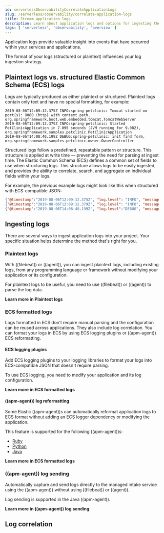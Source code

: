 ```yaml
---
id: serverlessObservabilityCorrelateApplicationLogs
slug: /serverless/observability/correlate-application-logs
title: Stream application logs
description: Learn about application logs and options for ingesting them.
tags: [ 'serverless', 'observability', 'overview' ]
---
```


<p><DocBadge template="technical preview" /></p>


Application logs provide valuable insight into events that have occurred within your services and applications.

The format of your logs (structured or plaintext) influences your log ingestion strategy.

## Plaintext logs vs. structured Elastic Common Schema (ECS) logs

Logs are typically produced as either plaintext or structured.
Plaintext logs contain only text and have no special formatting, for example:

```log
2019-08-06T12:09:12.375Z INFO:spring-petclinic: Tomcat started on port(s): 8080 (http) with context path, org.springframework.boot.web.embedded.tomcat.TomcatWebServer
2019-08-06T12:09:12.379Z INFO:spring-petclinic: Started PetClinicApplication in 7.095 seconds (JVM running for 9.082), org.springframework.samples.petclinic.PetClinicApplication
2019-08-06T14:08:40.199Z DEBUG:spring-petclinic: init find form, org.springframework.samples.petclinic.owner.OwnerController
```

Structured logs follow a predefined, repeatable pattern or structure.
This structure is applied at write time &mdash; preventing the need for parsing at ingest time.
The Elastic Common Schema (ECS) defines a common set of fields to use when structuring logs.
This structure allows logs to be easily ingested,
and provides the ability to correlate, search, and aggregate on individual fields within your logs.

For example, the previous example logs might look like this when structured with ECS-compatible JSON:

```json
{"@timestamp":"2019-08-06T12:09:12.375Z", "log.level": "INFO", "message":"Tomcat started on port(s): 8080 (http) with context path ''", "service.name":"spring-petclinic","process.thread.name":"restartedMain","log.logger":"org.springframework.boot.web.embedded.tomcat.TomcatWebServer"}
{"@timestamp":"2019-08-06T12:09:12.379Z", "log.level": "INFO", "message":"Started PetClinicApplication in 7.095 seconds (JVM running for 9.082)", "service.name":"spring-petclinic","process.thread.name":"restartedMain","log.logger":"org.springframework.samples.petclinic.PetClinicApplication"}
{"@timestamp":"2019-08-06T14:08:40.199Z", "log.level":"DEBUG", "message":"init find form", "service.name":"spring-petclinic","process.thread.name":"http-nio-8080-exec-8","log.logger":"org.springframework.samples.petclinic.owner.OwnerController","transaction.id":"28b7fb8d5aba51f1","trace.id":"2869b25b5469590610fea49ac04af7da"}
```

## Ingesting logs

There are several ways to ingest application logs into your project.
Your specific situation helps determine the method that's right for you.

### Plaintext logs

With ((filebeat)) or ((agent)), you can ingest plaintext logs, including existing logs, from any programming language or framework without modifying your application or its configuration.

For plaintext logs to be useful, you need to use ((filebeat)) or ((agent)) to parse the log data.

**<DocIcon type="documentation" title="documentation icon" /> Learn more in <DocLink id="serverlessObservabilityPlaintextApplicationLogs">Plaintext logs</DocLink>**

### ECS formatted logs

Logs formatted in ECS don't require manual parsing and the configuration can be reused across applications. They also include log correlation. You can format your logs in ECS by using ECS logging plugins or ((apm-agent)) ECS reformatting.

#### ECS logging plugins

Add ECS logging plugins to your logging libraries to format your logs into ECS-compatible JSON that doesn't require parsing.

To use ECS logging, you need to modify your application and its log configuration.

**<DocIcon type="documentation" title="documentation icon" /> Learn more in <DocLink id="serverlessObservabilityECSApplicationLogs">ECS formatted logs</DocLink>**

#### ((apm-agent)) log reformatting

Some Elastic ((apm-agent))s can automatically reformat application logs to ECS format
without adding an ECS logger dependency or modifying the application.

This feature is supported for the following ((apm-agent))s:

* [Ruby](((apm-ruby-ref))/log-reformat.html)
* [Python](((apm-py-ref))/logs.html#log-reformatting)
* [Java](((apm-java-ref))/logs.html#log-reformatting)

**<DocIcon type="documentation" title="documentation icon" /> Learn more in <DocLink id="serverlessObservabilityECSApplicationLogs">ECS formatted logs</DocLink>**

### ((apm-agent)) log sending

Automatically capture and send logs directly to the managed intake service using the ((apm-agent)) without using ((filebeat)) or ((agent)).

Log sending is supported in the Java ((apm-agent)).

**<DocIcon type="documentation" title="documentation icon" /> Learn more in <DocLink id="serverlessObservabilitySendApplicationLogs">((apm-agent)) log sending</DocLink>**

## Log correlation

<CorrelateLogs />